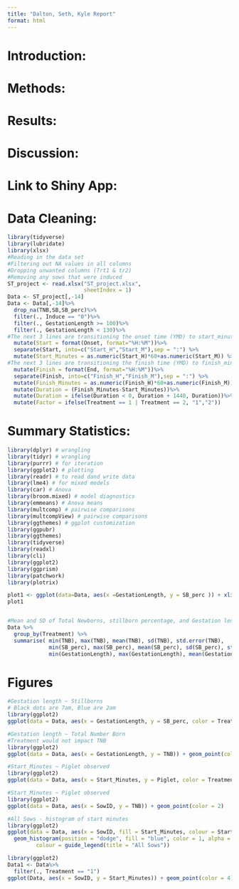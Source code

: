 ```yaml
---
title: "Dalton, Seth, Kyle Report"
format: html
---
```


# Introduction: 

# Methods: 

# Results: 

# Discussion: 

# Link to Shiny App:

# Data Cleaning: 

```r
library(tidyverse)
library(lubridate)
library(xlsx)
#Reading in the data set 
#Filtering out NA values in all columns
#Dropping unwanted columns (Trt1 & tr2)
#Removing any sows that were induced
ST_project <- read.xlsx("ST_project.xlsx", 
                        sheetIndex = 1)
Data <- ST_project[,-14]
Data <- Data[,-14]%>%
  drop_na(TNB,SB,SB_perc)%>%
  filter(., Induce == "0")%>%
  filter(., GestationLength >= 100)%>%
  filter(., GestationLength < 130)%>%
#The next 3 lines are transitioning the onset time (YMD) to start_minutes (continuous trait)
  mutate(Start = format(Onset, format="%H:%M"))%>%
  separate(Start, into=c("Start_H","Start_M"),sep = ":") %>%
  mutate(Start_Minutes = as.numeric(Start_H)*60+as.numeric(Start_M)) %>%
#The next 3 lines are transitioning the finish time (YMD) to finish_minutes (continuous trait)
  mutate(Finish = format(End, format="%H:%M"))%>%
  separate(Finish, into=c("Finish_H","Finish_M"),sep = ":") %>%
  mutate(Finish_Minutes = as.numeric(Finish_H)*60+as.numeric(Finish_M))%>%
  mutate(Duration = (Finish_Minutes-Start_Minutes))%>%
  mutate(Duration = ifelse(Duration < 0, Duration + 1440, Duration))%>%
  mutate(Factor = ifelse(Treatment == 1 | Treatment == 2, "1","2"))

```

# Summary Statistics: 
``` r
library(dplyr) # wrangling
library(tidyr) # wrangling
library(purrr) # for iteration
library(ggplot2) # plotting
library(readr) # to read dand write data
library(lme4) # for mixed models
library(car) # Anova
library(broom.mixed) # model diagnostics
library(emmeans) # Anova means
library(multcomp) # pairwise comparisons
library(multcompView) # pairwise comparisons
library(ggthemes) # ggplot customization
library(ggpubr)
library(ggthemes)
library(tidyverse)
library(readxl)
library(cli)
library(ggplot2)
library(ggprism)
library(patchwork)
library(plotrix)

plot1 <- ggplot(data=Data, aes(x =GestationLength, y = SB_perc )) + xlim(110,120) + ylim(0,.75) + geom_point() + facet_wrap('Treatment')
plot1


#Mean and SD of Total Newborns, stillborn percentage, and Gestation length by Treatment
Data %>%
  group_by(Treatment) %>%
  summarise( min(TNB), max(TNB), mean(TNB), sd(TNB), std.error(TNB), 
             min(SB_perc), max(SB_perc), mean(SB_perc), sd(SB_perc), std.error(SB_perc),
             min(GestationLength), max(GestationLength), mean(GestationLength), sd(GestationLength), std.error(GestationLength))

```
# Figures

```r
#Gestation length ~ Stillborns
# Black dots are 7am, Blue are 2am 
library(ggplot2)
ggplot(data = Data, aes(x = GestationLength, y = SB_perc, color = Treatment)) + geom_point() 
```

```r
#Gestation length ~ Total Number Born 
#Treatment would not impact TNB
library(ggplot2)
ggplot(data = Data, aes(x = GestationLength, y = TNB)) + geom_point(color = 5) 
```

```r
#Start_Minutes ~ Piglet observed 
library(ggplot2)
ggplot(data = Data, aes(x = Start_Minutes, y = Piglet, color = Treatment)) + geom_point() 
```

```r
#Start_Minutes ~ Piglet observed 
library(ggplot2)
ggplot(data = Data, aes(x = SowID, y = TNB)) + geom_point(color = 2) 
```


```r
#All Sows - histogram of start minutes 
library(ggplot2)
ggplot(data = Data, aes(x = SowID, fill = Start_Minutes, colour = Start_Minutes)) + 
  geom_histogram(position = "dodge", fill = "blue", color = 1, alpha = 0.5) + guides(fill = guide_legend(title = "All Sows"),
         colour = guide_legend(title = "All Sows"))
```

```r
library(ggplot2)
Data1 <- Data%>%
  filter(., Treatment == "1")
ggplot(Data, aes(x = SowID, y = Start_Minutes)) + geom_point(color = 4)
```